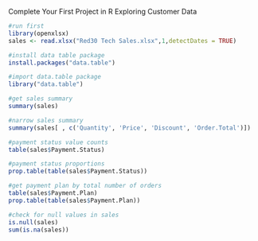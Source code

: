 Complete Your First Project in R
Exploring Customer Data

```r
#run first
library(openxlsx)
sales <- read.xlsx("Red30 Tech Sales.xlsx",1,detectDates = TRUE)
```

```r
#install data table package
install.packages("data.table")
```

```r
#import data.table package
library("data.table")
```

```r
#get sales summary
summary(sales)
```

```r
#narrow sales summary
summary(sales[ , c('Quantity', 'Price', 'Discount', 'Order.Total')])
```

```r
#payment status value counts
table(sales$Payment.Status)
```

```r
#payment status proportions
prop.table(table(sales$Payment.Status))
```

```r
#get payment plan by total number of orders
table(sales$Payment.Plan)
prop.table(table(sales$Payment.Plan))
```

```r
#check for null values in sales
is.null(sales)
sum(is.na(sales))
```

